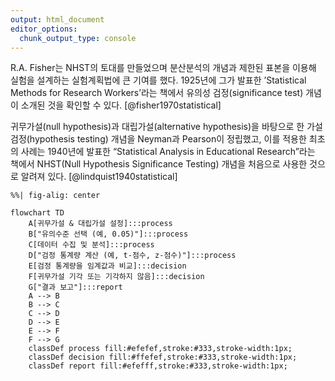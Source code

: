 ```yaml
---
output: html_document
editor_options: 
  chunk_output_type: console
---
```



R.A. Fisher는 NHST의 토대를 만들었으며 분산분석의 개념과 제한된 표본을 이용해 실험을 설계하는 
실험계획법에 큰 기여를 했다. 1925년에 그가 발표한 'Statistical Methods for Research Workers'라는 책에서 유의성 검정(significance test) 개념이 소개된 것을 확인할 수 있다. [@fisher1970statistical]

귀무가설(null hypothesis)과 대립가설(alternative hypothesis)을 바탕으로 한 가설검정(hypothesis testing) 개념을 Neyman과 Pearson이 정립했고, 이를 적용한 최초의 사례는 1940년에 발표한 "Statistical Analysis in Educational Research”라는 책에서 NHST(Null Hypothesis Significance Testing) 개념을 처음으로 사용한 것으로 알려져 있다. [@lindquist1940statistical]

```mermaid
%%| fig-alig: center

flowchart TD
    A[귀무가설 & 대립가설 설정]:::process
    B["유의수준 선택 (예, 0.05)"]:::process
    C[데이터 수집 및 분석]:::process
    D["검정 통계량 계산 (예, t-점수, z-점수)"]:::process
    E[검정 통계량을 임계값과 비교]:::decision
    F[귀무가설 기각 또는 기각하지 않음]:::decision
    G["결과 보고"]:::report
    A --> B
    B --> C
    C --> D
    D --> E
    E --> F
    F --> G
    classDef process fill:#efefef,stroke:#333,stroke-width:1px;
    classDef decision fill:#ffefef,stroke:#333,stroke-width:1px;
    classDef report fill:#efefff,stroke:#333,stroke-width:1px;
```




